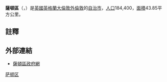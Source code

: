{{noteTA
|G1=UK Places
|G2=Unit
|T=zh-cn:萨顿区;zh-hk:薩頓區;zh-tw:索頓倫敦自治市;
|1=zh-cn:萨顿区;zh-hk:薩頓區;zh-tw:索頓倫敦自治市;
}}
{{Infobox London Borough
|name = 薩頓區
|en_name = London Borough of Sutton
|short_name = Sutton
|imagename = Image:LondonSutton.png
|status = [[倫敦自治市|倫敦自治市]]
|area_rank = 310
|area_km2 = 43.85
|ons_code = 00BF
|adminhq =
|ethnicity = 
|leadership = Leader & Cabinet
|mayor = Myfanwy Wallace
|url = {{url|http://www.sutton.gov.uk}}
|mps = Tom Brake <br /> Paul Burstow
|gla_constituency = Croydon and Sutton
|gla_member = Steve O'Connell
}}
'''薩頓區'''（{{lang-en|London Borough of Sutton}}，{{audio|En-uk-LBSutton.ogg|{{ipa|/lʌndən bʌɹə ɒv ˈsʌtn̩}}/}}）是[[英國|英國]][[英格蘭|英格蘭]][[大倫敦|大倫敦]][[外倫敦|外倫敦]]的[[倫敦自治市|自治市]]，[[人口|人口]]184,400，[[面積|面積]]43.85平方公里。

== 註釋 ==
{{reflist}}

== 外部連結 ==
* {{en}}[http://www.sutton.gov.uk 薩頓區政府網] {{Wayback|url=http://www.sutton.gov.uk/ |date=20140208040728 }}

{{英國地理小作品}}
{{London borough}}
{{DEFAULTSORT:Sutton}}
{{coord|51|20|N|0|10|W|region:GB_type:adm1st|display=title}}

[[Category:萨顿区|]]